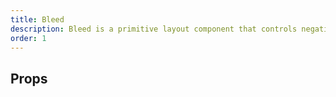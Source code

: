 ```yaml
---
title: Bleed
description: Bleed is a primitive layout component that controls negative whitespace.
order: 1
---
```



<CodeDocsHeader
  name="@atlaskit/primitives"
  repository="https://bitbucket.org/atlassian/atlassian-frontend-mirror"
  directoryName="primitives"
/>


## Props

<PropsTable heading="" props={ERTBleed} />
